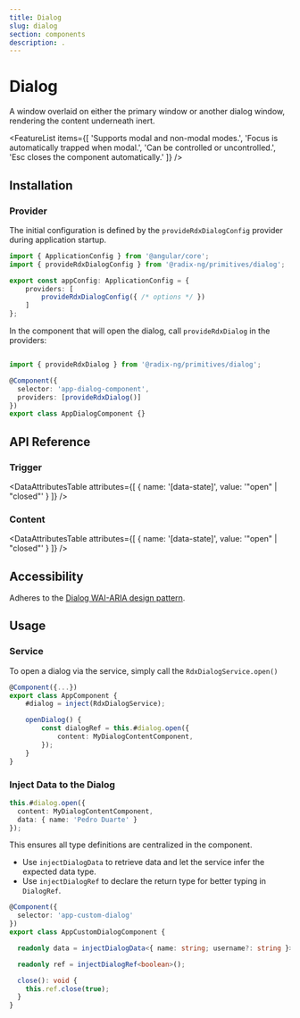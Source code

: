 ```yaml
---
title: Dialog
slug: dialog
section: components
description: .
---
```


# Dialog

<Description>A window overlaid on either the primary window or another dialog window, rendering the content underneath inert.</Description>

<ComponentPreview name="dialog" file="dialog-demo" />

<FeatureList items={[
    'Supports modal and non-modal modes.',
    'Focus is automatically trapped when modal.',
    'Can be controlled or uncontrolled.',
    'Esc closes the component automatically.'
]} />


## Installation

### Provider

The initial configuration is defined by the `provideRdxDialogConfig` provider during application startup.

```typescript
import { ApplicationConfig } from '@angular/core';
import { provideRdxDialogConfig } from '@radix-ng/primitives/dialog';

export const appConfig: ApplicationConfig = {
    providers: [
        provideRdxDialogConfig({ /* options */ })
    ]
};
```

In the component that will open the dialog, call `provideRdxDialog` in the providers:
```typescript

import { provideRdxDialog } from '@radix-ng/primitives/dialog';

@Component({
  selector: 'app-dialog-component',
  providers: [provideRdxDialog()]
})
export class AppDialogComponent {}

```

## API Reference

### Trigger

<PropsTable name="RdxDialogTriggerDirective" />

<DataAttributesTable attributes={[
    { name: '[data-state]', value: '"open" | "closed"' }
]} />

### Content

<DataAttributesTable attributes={[
    { name: '[data-state]', value: '"open" | "closed"' }
]} />

## Accessibility
Adheres to the [Dialog WAI-ARIA design pattern](https://www.w3.org/WAI/ARIA/apg/patterns/dialog-modal).

## Usage

### Service

To open a dialog via the service, simply call the `RdxDialogService.open()`

```typescript
@Component({...})
export class AppComponent {
    #dialog = inject(RdxDialogService);

    openDialog() {
        const dialogRef = this.#dialog.open({
            content: MyDialogContentComponent,
        });
    }
}
```

### Inject Data to the Dialog

```typescript
this.#dialog.open({
  content: MyDialogContentComponent,
  data: { name: 'Pedro Duarte' }
});
```

This ensures all type definitions are centralized in the component.

- Use `injectDialogData` to retrieve data and let the service infer the expected data type.
- Use `injectDialogRef` to declare the return type for better typing in `DialogRef`.


```typescript
@Component({
  selector: 'app-custom-dialog'
})
export class AppCustomDialogComponent {

  readonly data = injectDialogData<{ name: string; username?: string }>();

  readonly ref = injectDialogRef<boolean>();

  close(): void {
    this.ref.close(true);
  }
}
```
